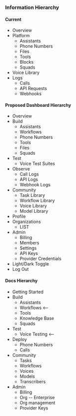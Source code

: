 ### Information Hierarchy

#### Current
* Overview
* Platform
    * Assistants
    * Phone Numbers
    * Files
    * Tools
    * Blocks
    * Squads
* Voice Library
* Logs
    * Calls
    * API Requests
    * Webhooks

#### Proposed Dashboard Hierarchy
* Overview
* Build
    * Assistants
    * Workflows
    * Phone Numbers
    * Tools
    * Files
    * Squads
* Test
    * Voice Test Suites
* Observe
    * Call Logs
    * API Logs
    * Webhook Logs
* Community
    * Task Library
    * Workflow Library
    * Voice Library
    * Model Library
* Profile
* Organizations
    * LIST
* Admin
    * Billing
    * Members
    * Settings
    * API Keys
    * Provider Credentials
* Light/Dark Toggle
* Log Out

#### Docs Hierarchy
* Getting Started
* Build
    * Assistants
    * Workflows &lt;-- 
    * Tools
    * Knowledge Base
    * Squads
* Test
    * Voice Testing &lt;-- 
* Deploy
    * Phone Numbers
    * Calls
* Community
    *  Tasks
    *  Workflows
    *  Voices
    *  Models
    *  Transcribers
* Admin
    * Billing
    * Org -- Enterprise
    * Org management
    * Provider Keys